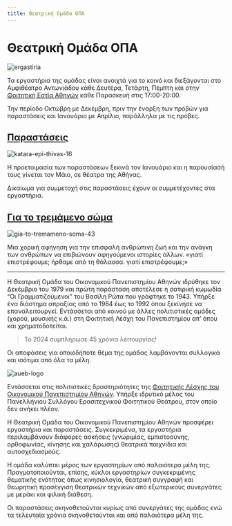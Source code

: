```yaml
---
title: Θεατρική Ομάδα ΟΠΑ
---
```


# Θεατρική Ομάδα ΟΠΑ

![ergastiria](/img/ergastiria.jpg)

Τα εργαστήρια της ομάδας είναι ανοιχτά για το κοινό και διεξάγονται στο Αμφιθέατρο Αντωνιάδου κάθε Δευτέρα, Τετάρτη, Πέμπτη και στην [Φοιτητική Εστία Αθηνών](https://lesxi.aueb.gr/el/content/φοιτητική-εστία-αθηνών) κάθε Παρασκευή στις 17:00-20:00.

Την περίοδο Οκτώβρη με Δεκέμβρη, πριν την έναρξη των προβών για παραστάσεις και Ιανουάριο με Απρίλιο, παράλληλα με τις πρόβες.

## [Παραστάσεις](/parastaseis)

![katara-epi-thivas-16](/img/katara-epi-thivas/11.png)

Η προετοιμασία των παραστάσεων ξεκινά τον Ιανουάριο και η παρουσίασή τους γίνεται τον Μάιο, σε θέατρα της Αθήνας.

Δικαίωμα για συμμετοχή στις παραστάσεις έχουν οι συμμετέχοντες στα εργαστήρια.

## [Για το τρεμάμενο σώμα](/parastaseis/2024/gia-to-tremameno-soma)

![gia-to-tremameno-soma-43](/img/gia-to-tremameno-soma/43.jpg)

Μια χορική αφήγηση για την επισφαλή ανθρώπινη ζωή και την ανάγκη των ανθρώπων να επιβιώνουν αφηγούμενοι ιστορίες άλλων. «γιατί επιστρέφουμε; ήρθαμε από τη θάλασσα. γιατί επιστρέφουμε;»

***

Η Θεατρική Ομάδα του Οικονομικού Πανεπιστημίου Αθηνών ιδρύθηκε τον Δεκέμβριο του 1979 και πρώτη παράσταση αποτέλεσε η σατιρική κωμωδία “Οι Γραμματιζούμενοι” του Βασίλη Ρώτα που γράφτηκε το 1943. Υπήρξε ένα διάστημα απραξίας από το 1984 έως το 1992 όπου ξεκίνησε να επαναλειτουργεί. Εντάσσεται από κοινού με άλλες πολιτιστικές ομάδες (χορού, μουσικής κ.ά.) στη Φοιτητική Λέσχη του Πανεπιστημίου απ’ όπου και χρηματοδοτείται.

> Το 2024 συμπλήρωσε 45 χρόνια λειτουργίας!

Οι αποφάσεις για οποιοδήποτε θέμα της ομάδας λαμβάνονται συλλογικά και ισότιμα από όλα τα μέλη.

![aueb-logo](/img/aueb-logo.jpg)

Εντάσσεται στις πολιτιστικές δραστηριότητες της [Φοιτητικής Λέσχης του Οικονομικού Πανεπιστημίου Αθηνών](https://lesxi.aueb.gr). Υπήρξε ιδρυτικό μέλος του Πανελλήνιου Συλλόγου Ερασιτεχνικού Φοιτητικού Θεάτρου, στον οποίο δεν ανήκει πλέον.

Η Θεατρική Ομάδα του Οικονομικού Πανεπιστημίου Αθηνών προσφέρει εργαστήρια και παραστάσεις. Συγκεκριμένα, τα εργαστήρια περιλαμβάνουν διάφορες ασκήσεις (γνωριμίας, εμπιστοσύνης, ορθοφωνίας, κίνησης και χαλάρωσης) θεατρικά παιχνίδια και αυτοσχεδιασμούς.

H ομάδα καλύπτει μέρος των εργαστηρίων από παλαιότερα μέλη της. Πραγματοποιούνται, επίσης, κύκλοι εργαστηρίων συγκεκριμένης θεματικής ενότητας όπως κινησιολογία, θεατρική συγγραφή και θεωρητική προσέγγιση θεατρικών τεχνικών από εξωτερικούς συνεργάτες με μεράκι και φιλική διάθεση.

Οι παραστάσεις σκηνοθετούνται κυρίως από συνεργάτες της ομάδας ενώ τα τελευταία χρόνια σκηνοθετούνται και από παλαιότερα μέλη της.
